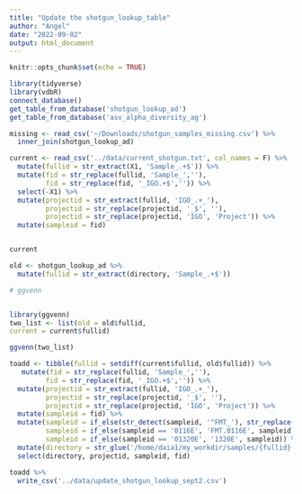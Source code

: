 ```yaml
---
title: "Update the shotgun_lookup_table"
author: "Angel"
date: "2022-09-02"
output: html_document
---
```


```r
knitr::opts_chunk$set(echo = TRUE)
```

```r
library(tidyverse)
library(vdbR)
connect_database()
get_table_from_database('shotgun_lookup_ad')
get_table_from_database('asv_alpha_diversity_ag')

missing <- read_csv('~/Downloads/shotgun_samples_missing.csv') %>% 
  inner_join(shotgun_lookup_ad)
```

```r
current <- read_csv('../data/current_shotgun.txt', col_names = F) %>% 
  mutate(fullid = str_extract(X1, 'Sample_.+$')) %>% 
  mutate(fid = str_replace(fullid, 'Sample_',''),
         fid = str_replace(fid, '_IGO.+$','')) %>% 
  select(-X1) %>% 
  mutate(projectid = str_extract(fullid, 'IGO_.+_'),
         projectid = str_replace(projectid, '_$', ''),
         projectid = str_replace(projectid, 'IGO', 'Project')) %>% 
  mutate(sampleid = fid)


current 

old <- shotgun_lookup_ad %>% 
  mutate(fullid = str_extract(directory, 'Sample_.+$'))

# ggvenn


library(ggvenn)
two_list <- list(old = old$fullid,
current = current$fullid)

ggvenn(two_list)

toadd <- tibble(fullid = setdiff(current$fullid, old$fullid)) %>% 
   mutate(fid = str_replace(fullid, 'Sample_',''),
         fid = str_replace(fid, '_IGO.+$','')) %>% 
  mutate(projectid = str_extract(fullid, 'IGO_.+_'),
         projectid = str_replace(projectid, '_$', ''),
         projectid = str_replace(projectid, 'IGO', 'Project')) %>% 
  mutate(sampleid = fid) %>% 
  mutate(sampleid = if_else(str_detect(sampleid, '^FMT_'), str_replace(sampleid, 'FMT_','FMT.'), sampleid),
         sampleid = if_else(sampleid == '0116E', 'FMT.0116E', sampleid),
         sampleid = if_else(sampleid == '01320E', '1320E', sampleid)) %>% 
  mutate(directory = str_glue('/home/daia1/my_workdir/samples/{fullid}'))  %>% 
  select(directory, projectid, sampleid, fid)

toadd %>% 
  write_csv('../data/update_shotgun_lookup_sept2.csv')

```

